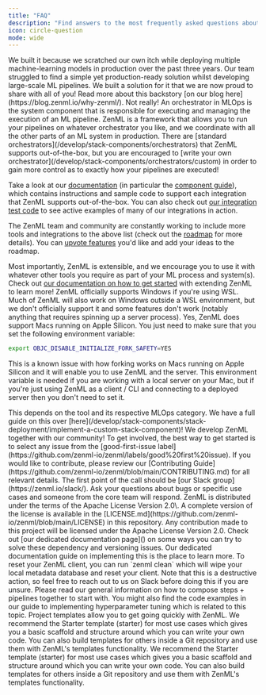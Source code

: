 ```yaml
---
title: "FAQ"
description: "Find answers to the most frequently asked questions about ZenML."
icon: circle-question
mode: wide
---
```


<AccordionGroup>
  <Accordion title="Why did you build ZenML?">
  We built it because we scratched our own itch while deploying multiple machine-learning models in production over the past three years. Our team struggled to find a simple yet production-ready solution whilst developing large-scale ML pipelines. We built a solution for it that we are now proud to share with all of you! Read more about this backstory [on our blog here](https://blog.zenml.io/why-zenml/).
  </Accordion>
  <Accordion title="Is ZenML just another orchestrator like Airflow, Kubeflow, Flyte, etc?">
  Not really! An orchestrator in MLOps is the system component that is responsible for executing and managing the execution of an ML pipeline. ZenML is a framework that allows you to run your pipelines on whatever orchestrator you like, and we coordinate with all the other parts of an ML system in production. There are [standard orchestrators](/develop/stack-components/orchestrators) that ZenML supports out-of-the-box, but you are encouraged to [write your own orchestrator](/develop/stack-components/orchestrators/custom) in order to gain more control as to exactly how your pipelines are executed!
  </Accordion>
  <Accordion title=" Can I use the tool `X`? How does the tool `Y` integrate with ZenML?">

Take a look at our [documentation](https://docs.zenml.io) (in particular the [component guide](/develop/stack-components/component-guide)), which contains instructions and sample code to support each integration that ZenML supports out-of-the-box. You can also check out [our integration test code](https://github.com/zenml-io/zenml/tree/main/tests/integration/examples) to see active examples of many of our integrations in action.

The ZenML team and community are constantly working to include more tools and integrations to the above list (check out the [roadmap](https://zenml.io/roadmap) for more details). You can [upvote features](https://zenml.io/discussion) you'd like and add your ideas to the roadmap.

Most importantly, ZenML is extensible, and we encourage you to use it with whatever other tools you require as part of your ML process and system(s). Check out [our documentation on how to get started](/develop/) with extending ZenML to learn more!
  </Accordion>
  <Accordion title=" Do you support Windows?">
  ZenML officially supports Windows if you're using WSL. Much of ZenML will also work on Windows outside a WSL environment, but we don't officially support it and some features don't work (notably anything that requires spinning up a server process).
  </Accordion>
  <Accordion title="Do you support Macs running on Apple Silicon?">
  Yes, ZenML does support Macs running on Apple Silicon. You just need to make sure that you set the following environment variable:

```Bash
export OBJC_DISABLE_INITIALIZE_FORK_SAFETY=YES
```
This is a known issue with how forking works on Macs running on Apple Silicon and it will enable you to use ZenML and the server. This environment variable is needed if you are working with a local server on your Mac, but if you're just using ZenML as a client / CLI and connecting to a deployed server then you don't need to set it.

  </Accordion>
  <Accordion title="How can I make ZenML work with my custom tool? How can I extend or build on ZenML?">
  This depends on the tool and its respective MLOps category. We have a full guide on this over [here](/develop/stack-components/stack-deployment/implement-a-custom-stack-component)!
  </Accordion>
  <Accordion title="How can I contribute?">
  We develop ZenML together with our community! To get involved, the best way to get started is to select any issue from the [good-first-issue label](https://github.com/zenml-io/zenml/labels/good%20first%20issue). If you would like to contribute, please review our [Contributing Guide](https://github.com/zenml-io/zenml/blob/main/CONTRIBUTING.md) for all relevant details.
  </Accordion>
  <Accordion title="How can I speak with the community?">
  The first point of the call should be [our Slack group](https://zenml.io/slack/). Ask your questions about bugs or specific use cases and someone from the core team will respond.
  </Accordion>
  <Accordion title="Which license does ZenML use?">
  ZenML is distributed under the terms of the Apache License Version 2.0\. A complete version of the license is available in the [LICENSE.md](https://github.com/zenml-io/zenml/blob/main/LICENSE) in this repository. Any contribution made to this project will be licensed under the Apache License Version 2.0.
  </Accordion>
  <Accordion title="How do I deal with dependency clashes mitigation with ZenML?">
  Check out [our dedicated documentation page]() on some ways you can try to solve these dependency and versioning issues.
</Accordion>

<Accordion title="How do I do hyperparameter tuning?">
  Our dedicated documentation guide on implementing this is the place to learn more.
</Accordion>

<Accordion title="How do I reset things when something goes wrong?">
  To reset your ZenML client, you can run `zenml clean` which will wipe your local metadata database and reset your client. Note that this is a destructive action, so feel free to reach out to us on Slack before doing this if you are unsure.
</Accordion>

<Accordion title="How do I create steps that create other steps AKA dynamic pipelines and steps?">
  Please read our general information on how to compose steps + pipelines together to start with. You might also find the code examples in our guide to implementing hyperparameter tuning which is related to this topic.
</Accordion>

<Accordion title="How do I use templates: using starter code with ZenML?">
  Project templates allow you to get going quickly with ZenML. We recommend the
  Starter template (starter) for most use cases which gives you a basic scaffold
  and structure around which you can write your own code. You can also build
  templates for others inside a Git repository and use them with ZenML's
  templates functionality. We recommend the Starter template (starter) for most use cases which gives you a basic scaffold
and structure around which you can write your own code. You can also build
templates for others inside a Git repository and use them with ZenML's templates
functionality.
</Accordion>


</AccordionGroup>
